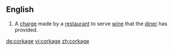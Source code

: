 ==English==
{{en-noun|-}}
# A [[charge]] made by a [[restaurant]] to serve [[wine]] that the [[diner]] has provided.

[[de:corkage]]
[[vi:corkage]]
[[zh:corkage]]